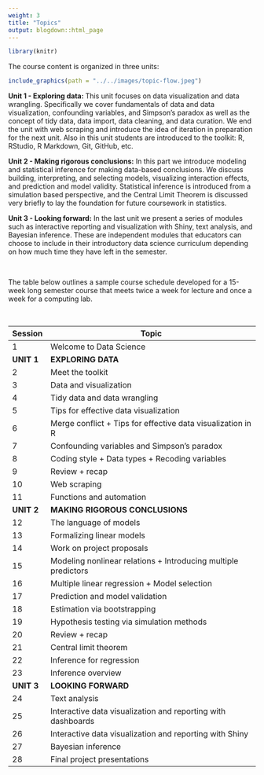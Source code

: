 ```yaml
---
weight: 3
title: "Topics"
output: blogdown::html_page
---
```


```r
library(knitr)
```

The course content is organized in three units:

```r
include_graphics(path = "../../images/topic-flow.jpeg")
```

**Unit 1 - Exploring data: ** This unit focuses on data visualization and data 
wrangling. Specifically we cover fundamentals of data and data visualization, 
confounding variables, and Simpson's paradox as well as the concept of tidy 
data, data import, data cleaning, and data curation. We end the unit with web 
scraping and introduce the idea of iteration in preparation for the next unit. 
Also in this unit students are introduced to the toolkit: R, RStudio, R Markdown, 
Git, GitHub, etc.

**Unit 2 - Making rigorous conclusions:** In this part we introduce modeling and 
statistical inference for making data-based conclusions. We discuss building, 
interpreting, and selecting models, visualizing interaction effects, and 
prediction and model validity. Statistical inference is introduced from a 
simulation based perspective, and the Central Limit Theorem is discussed very 
briefly to lay the foundation for future coursework in statistics. 

**Unit 3 - Looking forward:** In the last unit we present a series of modules
such as interactive reporting and visualization with Shiny, text analysis, and 
Bayesian inference. These are independent modules that educators can choose to 
include in their introductory data science curriculum depending on how much time 
they have left in the semester.

<br>

The table below outlines a sample course schedule developed for a 15-week long 
semester course that meets twice a week for lecture and once a week for a 
computing lab.

<br>

|Session| Topic
|----|--------------------------------------------
1    | Welcome to Data Science
**UNIT 1** | **EXPLORING DATA**
2    | Meet the toolkit
3    | Data and visualization
4    | Tidy data and data wrangling
5    | Tips for effective data visualization
6    | Merge conflict + Tips for effective data visualization in R
7    | Confounding variables and Simpson's paradox
8    | Coding style + Data types + Recoding variables
9    | Review + recap
10   | Web scraping
11   | Functions and automation
**UNIT 2** | **MAKING RIGOROUS CONCLUSIONS**
12   | The language of models
13   | Formalizing linear models
14   | Work on project proposals
15   | Modeling nonlinear relations + Introducing multiple predictors
16   | Multiple linear regression + Model selection
17   | Prediction and model validation
18   | Estimation via bootstrapping
19   | Hypothesis testing via simulation methods
20   | Review + recap
21   | Central limit theorem
22   | Inference for regression
23   | Inference overview
**UNIT 3** | **LOOKING FORWARD**
24   | Text analysis
25   | Interactive data visualization and reporting with dashboards
26   | Interactive data visualization and reporting with Shiny
27   | Bayesian inference
28   | Final project presentations
